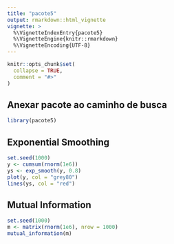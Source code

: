 ```yaml
---
title: "pacote5"
output: rmarkdown::html_vignette
vignette: >
  %\VignetteIndexEntry{pacote5}
  %\VignetteEngine{knitr::rmarkdown}
  %\VignetteEncoding{UTF-8}
---
```


```r
knitr::opts_chunk$set(
  collapse = TRUE,
  comment = "#>"
)
```

## Anexar pacote ao caminho de busca

```r
library(pacote5)
```


## Exponential Smoothing

```r
set.seed(1000)
y <- cumsum(rnorm(1e6))
ys <- exp_smooth(y, 0.8)
plot(y, col = "grey80")
lines(ys, col = "red")
```


## Mutual Information

```r
set.seed(1000)
m <- matrix(rnorm(1e6), nrow = 1000)
mutual_information(m)
```









